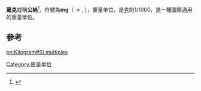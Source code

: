 {{noteTA|G1=Unit}}
'''毫克'''或稱'''公絲'''<ref>{{Cite web |url=http://netreg.syh.mohw.gov.tw/netreg/hchmss/other9.asp |title=存档副本 |accessdate=2017-09-29 |archive-date=2017-10-12 |archive-url=https://web.archive.org/web/20171012045554/http://netreg.syh.mohw.gov.tw/netreg/hchmss/other9.asp |dead-url=no }}</ref>，符號為'''mg'''（{{Lang-fr|milligramme}} → {{lang-en-gb|milligramme}}, {{Lang-en-us|milligram}}），重量单位，是[[克|克]]的1/1000，是一種國際通用的重量單位。

==參考==
{{reflist}}
{{质量单位}}

[[Category:质量单位|Category:质量单位]]

[[en:Kilogram#SI_multiples|en:Kilogram#SI multiples]]